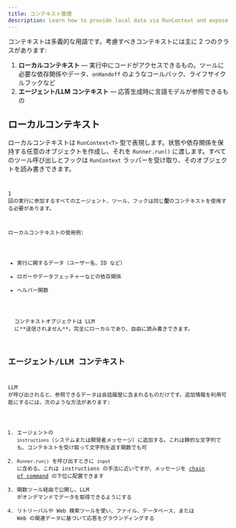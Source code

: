 ```yaml
---
title: コンテキスト管理
description: Learn how to provide local data via RunContext and expose context to the LLM
---
```



コンテキストは多義的な用語です。考慮すべきコンテキストには主に 2 つのクラスがあります:

1. **ローカルコンテキスト** — 実行中にコードがアクセスできるもの。ツールに必要な依存関係やデータ、`onHandoff` のようなコールバック、ライフサイクルフックなど
2. **エージェント/LLM コンテキスト** — 応答生成時に言語モデルが参照できるもの

## ローカルコンテキスト

ローカルコンテキストは `RunContext<T>` 型で表現します。状態や依存関係を保持する任意のオブジェクトを作成し、それを `Runner.run()` に渡します。すべてのツール呼び出しとフックは `RunContext` ラッパーを受け取り、そのオブジェクトを読み書きできます。

<Code
  lang="typescript"
  code={localContextExample}
  title="ローカルコンテキストの例"
/>

1 回の実行に参加するすべてのエージェント、ツール、フックは同じ**型**のコンテキストを使用する必要があります。

ローカルコンテキストの使用例:

- 実行に関するデータ（ユーザー名、ID など）
- ロガーやデータフェッチャーなどの依存関係
- ヘルパー関数

<Aside type="note">
  コンテキストオブジェクトは LLM
  に**送信されません**。完全にローカルであり、自由に読み書きできます。
</Aside>

## エージェント/LLM コンテキスト

LLM が呼び出されると、参照できるデータは会話履歴に含まれるものだけです。追加情報を利用可能にするには、次のような方法があります:

1. エージェントの `instructions`（システムまたは開発者メッセージ）に追加する。これは静的な文字列でも、コンテキストを受け取って文字列を返す関数でも可
2. `Runner.run()` を呼び出すときに `input` に含める。これは instructions の手法に近いですが、メッセージを [chain of command](https://cdn.openai.com/spec/model-spec-2024-05-08.html#follow-the-chain-of-command) の下位に配置できます
3. 関数ツール経由で公開し、LLM がオンデマンドでデータを取得できるようにする
4. リトリーバルや Web 検索ツールを使い、ファイル、データベース、または Web の関連データに基づいて応答をグラウンディングする
